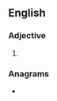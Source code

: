 ==English==

===Adjective===
{{head|en|comparative adjective}}

# {{en-comparative of|deaf}}

===Anagrams===
* {{anagrams|en|a=adeefr|Fareed|Freeda|ad-free|afeerd|faeder|feared}}